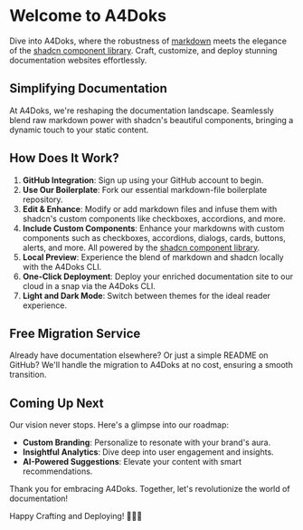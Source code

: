 # Welcome to A4Doks

Dive into A4Doks, where the robustness of [<ins>markdown</ins>](https://www.markdownguide.org/) meets the elegance of the [<ins>shadcn component library</ins>](https://ui.shadcn.com/). Craft, customize, and deploy stunning documentation websites effortlessly.

## Simplifying Documentation

At A4Doks, we're reshaping the documentation landscape. Seamlessly blend raw markdown power with shadcn's beautiful components, bringing a dynamic touch to your static content.

## How Does It Work?

1. **GitHub Integration**: Sign up using your GitHub account to begin.
2. **Use Our Boilerplate**: Fork our essential markdown-file boilerplate repository.
3. **Edit & Enhance**: Modify or add markdown files and infuse them with shadcn's custom components like checkboxes, accordions, and more.
4. **Include Custom Components**: Enhance your markdowns with custom components such as checkboxes, accordions, dialogs, cards, buttons, alerts, and more. All powered by the [<ins>shadcn component library</ins>](https://ui.shadcn.com/).
5. **Local Preview**: Experience the blend of markdown and shadcn locally with the A4Doks CLI.
6. **One-Click Deployment**: Deploy your enriched documentation site to our cloud in a snap via the A4Doks CLI.
7. **Light and Dark Mode**: Switch between themes for the ideal reader experience.

## Free Migration Service

Already have documentation elsewhere? Or just a simple README on GitHub? We'll handle the migration to A4Doks at no cost, ensuring a smooth transition.

## Coming Up Next

Our vision never stops. Here's a glimpse into our roadmap:

- **Custom Branding**: Personalize to resonate with your brand's aura.
- **Insightful Analytics**: Dive deep into user engagement and insights.
- **AI-Powered Suggestions**: Elevate your content with smart recommendations.

Thank you for embracing A4Doks. Together, let's revolutionize the world of documentation!

Happy Crafting and Deploying! 📝🎨🚀
